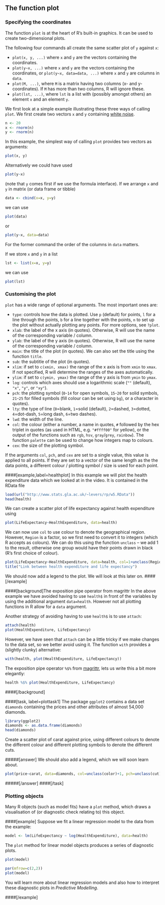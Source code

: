 ## The function plot

### Specifying the coordinates

The function `plot` is at the heart of R's built-in graphics. It can be used to create two-dimensional plots. 

The following four commands all create the same scatter plot of `y` against `x`:

- `plot(x, y, ...)` where `x` and `y` are the vectors containing the coordinates.
- `plot(y~x, ...)` where `x` and `y` are the vectors containing the coordinates, or `plot(y~x, data=data, ...)` where `x` and `y` are columns in `data`.
- `plot(M, ...)`, where `M` is a matrix having two columns (x- and y-coordinates). If `M` has more than two columns, R will ignore these.
-  `plot(lst, ...)`, where `lst` is a list with (possibly amongst others) an element `x` and an element `y`.

We first look at a simple example illustrating these three ways of calling `plot`. We first create two vectors `x` and `y` containing [white noise](https://en.wikipedia.org/wiki/White_noise#Statistical_properties).

```r
n <- 20
x <- rnorm(n)
y <- rnorm(n)
```

In this example, the simplest way of calling `plot` provides two vectors
as arguments:
```r
plot(x, y)
```

Alternatively we could have used 
```r
plot(y~x)
```
(note that `y` comes first if we use the formula interface).
If we arrange `x` and `y` in matrix (or data frame or tibble)
```r
data <- cbind(x=x, y=y)
```
we can use
```r
plot(data)
```
or 
```r
plot(y~x, data=data)
```
For the former command the order of the columns in `data` matters. 

If we store `x` and `y` in a list 
```r
lst <- list(x=x, y=y)
```
we can use
```r
plot(lst)
```

### Customising the plot
`plot` has a wide range of optional arguments. The most important ones are:

- `type`: controls how the data is plotted. Use  `p` (default) for points, `l` for a line through the points, `b` for a line together with the points, `n` to set up the plot without actually plotting any points. For more options, see `?plot`.
- `xlab`:  the label of the x axis (in quotes). Otherwise, R will use the name of the corresponding variable / column.
- `ylab`:   the label of the y axis (in quotes). Otherwise, R will use the name of the corresponding variable / column.
- `main`: the title of the plot (in quotes). We can also set the title using the function `title`.
- `sub`:  the subtitle of the plot (in quotes).
- `xlim`: if set to `c(xmin, xmax)` the range of the x axis is from `xmin` to `xmax`. If not specified, R will determine the ranges of the axes automatically.
- `ylim`:  if set to `c(ymin, ymax)` the range of the y axis is from `ymin` to `ymax`.
- `log`:  controls which axes should use a logarithmic scale (`""` (default), `"x"`, `"y"`, or `"xy"`).
- `pch`:   the plotting symbol (`0`-`14` for open symbols, `15`-`20` for solid symbols, `21`-`25` for filled symbols (fill colour can be set using `bg`), or a character in quotes).	
- `lty`:   the type of line (`0`=blank, `1`=solid (default), `2`=dashed, `3`=dotted, `4`=dot-dash, `5`=long dash, `6`=two dashes).
- `lwd`:   the width of the line.
- `col`:  the colour (either a number, a name in quotes, `#` followed by the  hex triplet in quotes (as used in HTML, e.g. `"#ffff00"` for yellow), or the output of the functions such as `rgb`, `hsv`, `gray`/`grey`, `rainbow`). The function `palette` can be used to change how integers map to colours.
- `cex`:   the size of the plotting symbol.

If the arguments `col`, `pch`, and `cex` are set to a single value, this value is applied to all points. If they are set to a vector of the same length as the the data points, a different colour / plotting symbol / size is used for each point.

####[example,label=healthplot]
In this example we will plot the health expenditure data which we looked at in the video. It is contained in the RData file
```r
load(url("http://www.stats.gla.ac.uk/~levers/rp/w5.RData"))
head(health)
```
We can create a scatter plot of life expectancy against health expenditure using
```r
plot(LifeExpectancy~HealthExpenditure, data=health)
```
We can now use `col` to use colour to denote the geographical region. However, `Region` is a factor, so we first need to convert it to integers (which R accepts as colours). We can do this using the function `unclass` -- we add 1 to the result, otherwise one group would have their points drawn in black (R's first choice of colour). 
```r
plot(LifeExpectancy~HealthExpenditure, data=health, col=1+unclass(Region))
title("Link between health expenditure and life expectancy")
```

We should now add a legend to the plot. We will look at this later on.
####[/example]

####[background]The exposition pipe operator from magrittr
In the above example we have avoided having to use `health$` in front of the variables by using the additional argument `data=health`. However not all plotting functions in R allow for a `data` argument. 

Another strategy of avoiding having to use `health$` is to use `attach`:
```r
attach(health)
plot(HealthExpenditure, LifeExpectancy)
```
However, we have seen that `attach` can be a little tricky if we make changes to the data set, so we better avoid using it. The function `with` provides a (slightly clunky)  alternative:
```r
with(health, plot(HealthExpenditure, LifeExpectancy))
```
The exposition pipe operator `%$%` from [magrittr](https://cran.r-project.org/web/packages/magrittr), lets us write this a bit more elegantly:
```r
health %$% plot(HealthExpenditure, LifeExpectancy)
```
####[/background]

####[task, label=plottask1]
The package `ggplot2` contains a data set `diamonds` containing the prices and other attributes of almost 54,000 diamonds.
```r
library(ggplot2)
diamonds <- as.data.frame(diamonds)
head(diamonds)
```
Create a scatter plot of carat against price, using different colours to denote the different colour and different plotting symbols to denote the different cuts.

#####[answer]
We should also add a legend, which we will soon learn about.
```r
plot(price~carat, data=diamonds, col=unclass(color)+1, pch=unclass(cut))
```
#####[/answer]
####[/task]


### Plotting objects

Many R objects (such as model fits) have a `plot` method, which draws a visualisation of (or diagnostic check relating to) this object. 

####[example]
Suppose we fit a linear regression model  to the data from the example:
```r
model <- lm(LifeExpectancy ~ log(HealthExpenditure), data=health)
```
The `plot` method for linear model objects produces a series of diagnostic plots.
```r
plot(model)
```
```r
par(mfrow=c(2,2))
plot(model)
```

You will learn more about linear regression models and also how to interpret these diagnostic plots  in *Predictive Modelling*.

####[/example]

<!--[if PDF]>
\newpage
<![endif]-->
